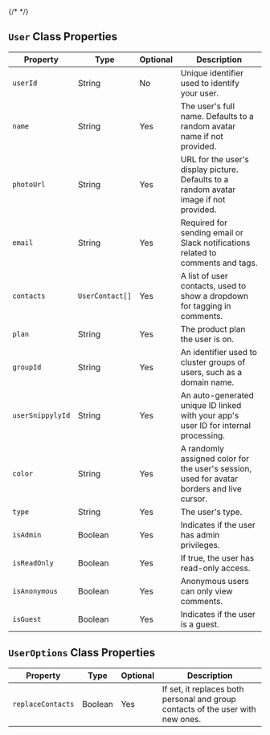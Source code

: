 {/* <script>var SUPERFLOW_TOOLBAR_API_KEY="aU1MxKP0rca2UXwKi8bl"; var SUPERFLOW_TOOLBAR_PROJECT_ID="8447060215973283";</script> */}


## `User` Class Properties

| Property        | Type           | Optional | Description                                                                                         |
|-----------------|----------------|----------|-----------------------------------------------------------------------------------------------------|
| `userId`          | String         | No       | Unique identifier used to identify your user.                                                       |
| `name`            | String         | Yes      | The user's full name. Defaults to a random avatar name if not provided.                             |
| `photoUrl`        | String         | Yes      | URL for the user's display picture. Defaults to a random avatar image if not provided.              |
| `email`           | String         | Yes      | Required for sending email or Slack notifications related to comments and tags.                     |
| `contacts`        | `UserContact[]`  | Yes      | A list of user contacts, used to show a dropdown for tagging in comments.                           |
| `plan`            | String         | Yes      | The product plan the user is on.                                                                    |
| `groupId`         | String         | Yes      | An identifier used to cluster groups of users, such as a domain name.                               |
| `userSnippylyId`  | String         | Yes      | An auto-generated unique ID linked with your app's user ID for internal processing.                 |
| `color`           | String         | Yes      | A randomly assigned color for the user's session, used for avatar borders and live cursor.          |
| `type`            | String         | Yes      | The user's type.                                                                                    |
| `isAdmin`         | Boolean        | Yes      | Indicates if the user has admin privileges.                                                         |
| `isReadOnly`      | Boolean        | Yes      | If true, the user has read-only access.                                                             |
| `isAnonymous`     | Boolean        | Yes      | Anonymous users can only view comments.                                                             |
| `isGuest`         | Boolean        | Yes      | Indicates if the user is a guest.                                                                   |

## `UserOptions` Class Properties

| Property        | Type    | Optional | Description                                                                      |
|-----------------|---------|----------|----------------------------------------------------------------------------------|
| `replaceContacts` | Boolean | Yes      | If set, it replaces both personal and group contacts of the user with new ones.  |

